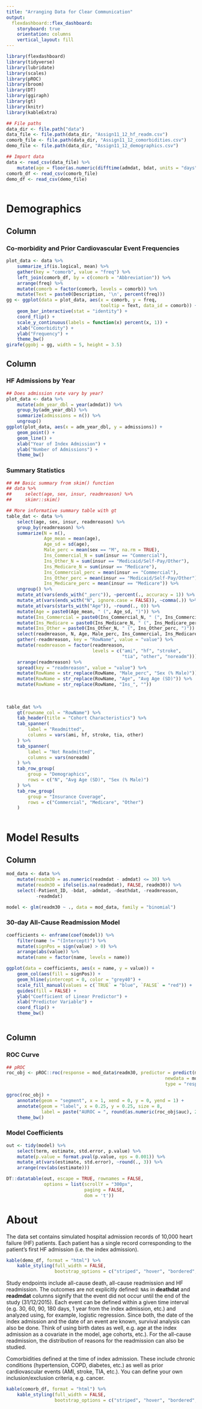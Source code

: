 ```yaml
---
title: "Arranging Data for Clear Communication"
output: 
  flexdashboard::flex_dashboard:
    storyboard: true
    orientation: columns
    vertical_layout: fill
---
```


```r

library(flexdashboard)
library(tidyverse)
library(lubridate)
library(scales)
library(pROC)
library(broom)
library(DT)
library(ggiraph)
library(gt)
library(knitr)
library(kableExtra)

```

```r

## File paths 
data_dir <- file.path("data")
data_file <- file.path(data_dir, "Assign11_12_hf_readm.csv")
comorb_file <- file.path(data_dir, "Assign11_12_comorbidities.csv")
demo_file <- file.path(data_dir, "Assign11_12_demographics.csv")

## Import data
data <- read_csv(data_file) %>%
    mutate(age = floor(as.numeric(difftime(admdat, bdat, units = "days")) / 365.25))
comorb_df <- read_csv(comorb_file)
demo_df <- read_csv(demo_file)
    
```

# Demographics

Column {data-width=550}
-----------------------------------------------------------------------

### Co-morbidity and Prior Cardiovascular Event Frequencies

```r

plot_data <- data %>%
    summarize_if(is.logical, mean) %>%
    gather(key = "comorb", value = "freq") %>%
    left_join(comorb_df, by = c(comorb = "Abbreviation")) %>%
    arrange(freq) %>%
    mutate(comorb = factor(comorb, levels = comorb)) %>%
    mutate(Text = paste0(Description, '\n', percent(freq)))
gg <- ggplot(data = plot_data, aes(x = comorb, y = freq,
                                   tooltip = Text, data_id = comorb)) +
    geom_bar_interactive(stat = "identity") +
    coord_flip() +
    scale_y_continuous(labels = function(x) percent(x, 1)) +
    xlab("Comorbidity") +
    ylab("Frequency") +
    theme_bw()
girafe(ggobj = gg, width = 5, height = 3.5)

```

Column {data-width=450}
-----------------------------------------------------------------------

### HF Admissions by Year

```r

## Does admission rate vary by year?
plot_data <- data %>%
    mutate(adm_year_dbl = year(admdat)) %>%
    group_by(adm_year_dbl) %>%
    summarize(admissions = n()) %>%
    ungroup()
ggplot(plot_data, aes(x = adm_year_dbl, y = admissions)) +
    geom_point() +
    geom_line() +
    xlab("Year of Index Admission") +
    ylab("Number of Admissions") +
    theme_bw()

```

### Summary Statistics {data-height=625}

```r

## ## Basic summary from skim() function
## data %>%
##     select(age, sex, insur, readmreason) %>%
##     skimr::skim()

## More informative summary table with gt
table_dat <- data %>%
    select(age, sex, insur, readmreason) %>%
    group_by(readmreason) %>%
    summarize(N = n(),
              Age_mean = mean(age),
              Age_sd = sd(age),
              Male_perc = mean(sex == "M", na.rm = TRUE),
              Ins_Commercial_N = sum(insur == "Commercial"),
              Ins_Other_N = sum(insur == "Medicaid/Self-Pay/Other"),
              Ins_Medicare_N = sum(insur == "Medicare"),
              Ins_Commercial_perc = mean(insur == "Commercial"),
              Ins_Other_perc = mean(insur == "Medicaid/Self-Pay/Other"),
              Ins_Medicare_perc = mean(insur == "Medicare")) %>%
    ungroup() %>%
    mutate_at(vars(ends_with("_perc")), ~percent(., accuracy = 1)) %>%
    mutate_at(vars(ends_with("N", ignore.case = FALSE)), ~comma(.)) %>%
    mutate_at(vars(starts_with("Age")), ~round(., 0)) %>%
    mutate(Age = paste0(Age_mean, " (", Age_sd, ")")) %>%
    mutate(Ins_Commercial = paste0(Ins_Commercial_N, " (", Ins_Commercial_perc, ")")) %>%
    mutate(Ins_Medicare = paste0(Ins_Medicare_N, " (", Ins_Medicare_perc, ")")) %>%
    mutate(Ins_Other = paste0(Ins_Other_N, " (", Ins_Other_perc, ")")) %>%
    select(readmreason, N, Age, Male_perc, Ins_Commercial, Ins_Medicare, Ins_Other) %>%
    gather(-readmreason, key = "RowName", value = "value") %>%
    mutate(readmreason = factor(readmreason,
                                levels = c("ami", "hf", "stroke",
                                           "tia", "other", "noreadm"))) %>%
    arrange(readmreason) %>%
    spread(key = "readmreason", value = "value") %>%
    mutate(RowName = str_replace(RowName, "Male_perc", "Sex (% Male)")) %>%
    mutate(RowName = str_replace(RowName, "Age", "Avg Age (SD)")) %>%
    mutate(RowName = str_replace(RowName, "Ins_", ""))
    
    
              
table_dat %>%
    gt(rowname_col = "RowName") %>%
    tab_header(title = "Cohort Characteristics") %>%
    tab_spanner(
        label = "Readmitted",
        columns = vars(ami, hf, stroke, tia, other)
    ) %>%
    tab_spanner(
        label = "Not Readmitted",
        columns = vars(noreadm)
    ) %>%
    tab_row_group(
        group = "Demographics",
        rows = c("N", "Avg Age (SD)", "Sex (% Male)")
    ) %>%
    tab_row_group(
        group = "Insurance Coverage",
        rows = c("Commercial", "Medicare", "Other")
    )
    
```

# Model Results

Column {data-width=650}
-----------------------------------------------------------------------

```r

mod_data <- data %>%
    mutate(readm30 = as.numeric(readmdat - admdat) <= 30) %>%
    mutate(readm30 = ifelse(is.na(readmdat), FALSE, readm30)) %>%
    select(-Patient_ID, -bdat, -admdat, -deathdat, -readmreason,
           -readmdat)

model <- glm(readm30 ~ ., data = mod_data, family = "binomial")

```

### 30-day All-Cause Readmission Model

```r

coefficients <- enframe(coef(model)) %>%
    filter(name != "(Intercept)") %>%
    mutate(signPos = sign(value) > 0) %>%
    arrange(abs(value)) %>%
    mutate(name = factor(name, levels = name))

ggplot(data = coefficients, aes(x = name, y = value)) +
    geom_col(aes(fill = signPos)) +
    geom_hline(yintercept = 0, color = "grey40") +
    scale_fill_manual(values = c(`TRUE` = "blue", `FALSE` = "red")) +
    guides(fill = FALSE) +
    ylab("Coefficient of Linear Predictor") +
    xlab("Predictor Variable") +
    coord_flip() +
    theme_bw()
    
```


Column {data-width=350}
-----------------------------------------------------------------------

### ROC Curve

```r

## pROC
roc_obj <- pROC::roc(response = mod_data$readm30, predictor = predict(model,
                                                           newdata = mod_data,
                                                           type = "response"))

ggroc(roc_obj) +
    annotate(geom = "segment", x = 1, xend = 0, y = 0, yend = 1) +
    annotate(geom = "label", x = 0.25, y = 0.25, size = 8,
             label = paste("AUROC = ", round(as.numeric(roc_obj$auc), 2))) +
    theme_bw()

```


### Model Coefficients

```r

out <- tidy(model) %>%
    select(term, estimate, std.error, p.value) %>%
    mutate(p.value = format.pval(p.value, eps = 0.001)) %>%
    mutate_at(vars(estimate, std.error), ~round(., 3)) %>%
    arrange(rev(abs(estimate)))

DT::datatable(out, escape = TRUE, rownames = FALSE,
              options = list(scrollY = "300px",
                             paging = FALSE,
                             dom = 't'))

```

# About

The data set contains simulated hospital admission records of 10,000 heart failure (HF) patients.  Each patient has a single record corresponding to the patient's first HF admission (i.e. the index admission). 

```r

kable(demo_df, format = "html") %>%
    kable_styling(full_width = FALSE,
                  bootstrap_options = c("striped", "hover", "bordered", "condensed"))

```

Study endpoints include all-cause death, all-cause readmission and HF readmission. The outcomes are not explicitly defined: `NA`s in **deathdat** and **readmdat** columns signify that the event did not occur until the end of the study (31/12/2015). Each event can be defined within a given time interval (e.g. 30, 60, 90, 180 days, 1 year from the index admission, etc.) and analyzed using, for example, logistic regression. Since both, the date of the index admission and the date of an event are known, survival analysis can also be done. Think of using birth dates as well, e.g. age at the index admission as a covariate in the model, age cohorts, etc.). For the all-cause readmission, the distribution of reasons for the readmission can also be studied.

Comorbidities defined at the time of index admission. These include chronic conditions (hypertension, COPD, diabetes, etc.) as well as prior cardiovascular events (AMI, stroke, TIA, etc.). You can define your own inclusion/exclusion criteria, e.g. cancer.

```r

kable(comorb_df, format = "html") %>%
    kable_styling(full_width = FALSE,
                  bootstrap_options = c("striped", "hover", "bordered", "condensed"))

```
